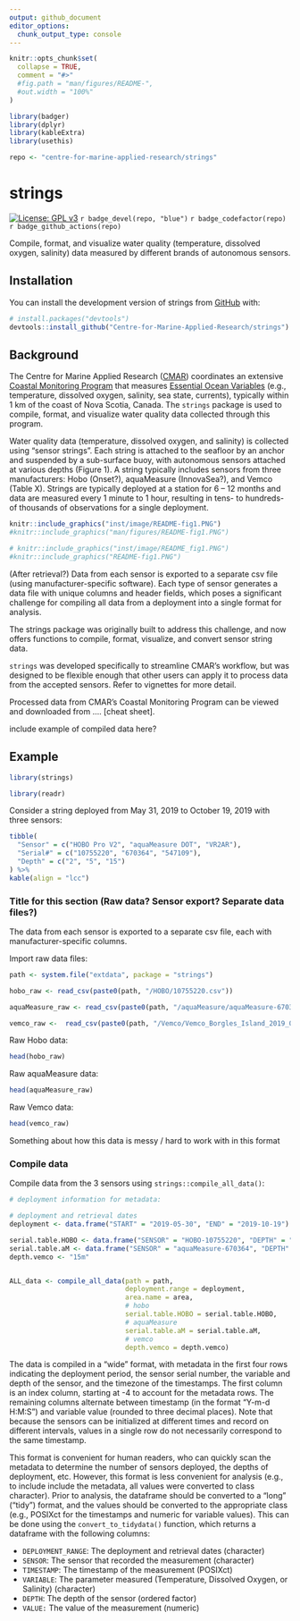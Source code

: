 ```yaml
---
output: github_document
editor_options: 
  chunk_output_type: console
---
```


<!-- README.md is generated from README.Rmd. Please edit that file -->

```r

knitr::opts_chunk$set(
  collapse = TRUE,
  comment = "#>"
  #fig.path = "man/figures/README-",
  #out.width = "100%"
)

library(badger)
library(dplyr)
library(kableExtra)
library(usethis)

repo <- "centre-for-marine-applied-research/strings"

```

# strings

<!-- badges: start -->

[![License: GPL v3](https://img.shields.io/badge/License-GPLv3-blue.svg)](https://www.gnu.org/licenses/gpl-3.0) `r badge_devel(repo, "blue")` `r badge_codefactor(repo)` `r badge_github_actions(repo)`

<!-- badges: end -->

Compile, format, and visualize water quality (temperature, dissolved oxygen, salinity) data measured by different brands of autonomous sensors. 

## Installation

You can install the development version of strings from [GitHub](https://github.com/) with:

``` r
# install.packages("devtools")
devtools::install_github("Centre-for-Marine-Applied-Research/strings")
```

## Background

The Centre for Marine Applied Research ([CMAR](https://cmar.ca/)) coordinates an extensive [Coastal Monitoring Program](https://cmar.ca/2020/07/14/coastal-monitoring-program/) that measures [Essential Ocean Variables](https://www.goosocean.org/index.php?option=com_content&view=article&id=14&Itemid=114) (e.g., temperature, dissolved oxygen, salinity, sea state, currents), typically within 1 km of the coast of Nova Scotia, Canada. The `strings` package is used to compile, format, and visualize water quality data collected through this program.


Water quality data (temperature, dissolved oxygen, and salinity) is collected using “sensor strings”. Each string is attached to the seafloor by an anchor and suspended by a sub-surface buoy, with autonomous sensors attached at various depths (Figure 1). A string typically includes sensors from three manufacturers: Hobo (Onset?), aquaMeasure (InnovaSea?), and Vemco (Table X). Strings are typically deployed at a station for 6 – 12 months and data are measured every 1 minute to 1 hour, resulting in tens- to hundreds- of thousands of observations for a single deployment. 


[](inst/image/README-fig1.PNG)

```r

knitr::include_graphics("inst/image/README-fig1.PNG")
#knitr::include_graphics("man/figures/README-fig1.PNG")

```

```r

# knitr::include_graphics("inst/image/README_fig1.PNG")
#knitr::include_graphics("README-fig1.PNG")

```


(After retrieval?) Data from each sensor is exported to a separate csv file (using manufacturer-specific software). Each type of sensor generates a data file with unique columns and header fields, which poses a significant challenge for compiling all data from a deployment into a single format for analysis.

The strings package was originally built to address this challenge, and now offers functions to compile, format, visualize, and convert sensor string data.

`strings` was developed specifically to streamline CMAR’s workflow, but was designed to be flexible enough that other users can apply it to process data from the accepted sensors. Refer to vignettes for more detail.

Processed data from CMAR’s Coastal Monitoring Program can be viewed and downloaded from …. [cheat sheet].


include example of compiled data here?


## Example 

```r
library(strings)

library(readr)
```

Consider a string deployed from May 31, 2019 to October 19, 2019 with three sensors:

```r

tibble(
  "Sensor" = c("HOBO Pro V2", "aquaMeasure DOT", "VR2AR"),
  "Serial#" = c("10755220", "670364", "547109"),
  "Depth" = c("2", "5", "15")
) %>% 
kable(align = "lcc")

```

### Title for this section (Raw data? Sensor export? Separate data files?)

The data from each sensor is exported to a separate csv file, each with manufacturer-specific columns.

Import raw data files:
```r
path <- system.file("extdata", package = "strings")

hobo_raw <- read_csv(paste0(path, "/HOBO/10755220.csv"))

aquaMeasure_raw <- read_csv(paste0(path, "/aquaMeasure/aquaMeasure-670364_2019-10-19_UTC.csv"))

vemco_raw <-  read_csv(paste0(path, "/Vemco/Vemco_Borgles_Island_2019_05_30.csv"))

```

Raw Hobo data:
```r
head(hobo_raw)
```

Raw aquaMeasure data:
```r
head(aquaMeasure_raw)
```

Raw Vemco data:
```r
head(vemco_raw)
```


Something about how this data is messy / hard to work with in this format

### Compile data 

Compile data from the 3 sensors using `strings::compile_all_data()`:

```r

# deployment information for metadata:

# deployment and retrieval dates
deployment <- data.frame("START" = "2019-05-30", "END" = "2019-10-19")

serial.table.HOBO <- data.frame("SENSOR" = "HOBO-10755220", "DEPTH" = "2m")
serial.table.aM <- data.frame("SENSOR" = "aquaMeasure-670364", "DEPTH" = "5m")
depth.vemco <- "15m"


ALL_data <- compile_all_data(path = path,
                             deployment.range = deployment,
                             area.name = area,
                             # hobo
                             serial.table.HOBO = serial.table.HOBO,
                             # aquaMeasure
                             serial.table.aM = serial.table.aM,
                             # vemco
                             depth.vemco = depth.vemco)


```



The data is compiled in a "wide" format, with metadata in the first four rows indicating the deployment period, the sensor serial number, the variable and depth of the sensor, and the timezone of the timestamps. The first column is an index column, starting at -4 to account for the metadata rows. The remaining columns alternate between timestamp (in the format "Y-m-d H:M:S") and variable value (rounded to three decimal places). Note that because the sensors can be initialized at different times and record on different intervals, values in a single row do not necessarily correspond to the same timestamp. 













This format is convenient for human readers, who can quickly scan the metadata to determine the number of sensors deployed, the depths of deployment, etc. However, this format is less convenient for analysis (e.g., to include include the metadata, all values were converted to class character). Prior to analysis, the dataframe should be converted to a "long" ("tidy") format, and the values should be converted to the appropriate class (e.g., POSIXct for the timestamps and numeric for variable values). This can be done using the `convert_to_tidydata()` function, which returns a dataframe with the following columns:

* `DEPLOYMENT_RANGE`: The deployment and retrieval dates (character)
* `SENSOR`: The sensor that recorded the measurement (character)
* `TIMESTAMP`: The timestamp of the measurement (POSIXct)
* `VARIABLE`: The parameter measured (Temperature, Dissolved Oxygen, or Salinity) (character)
* `DEPTH`: The depth of the sensor (ordered factor)
* `VALUE:` The value of the measurement (numeric)
























